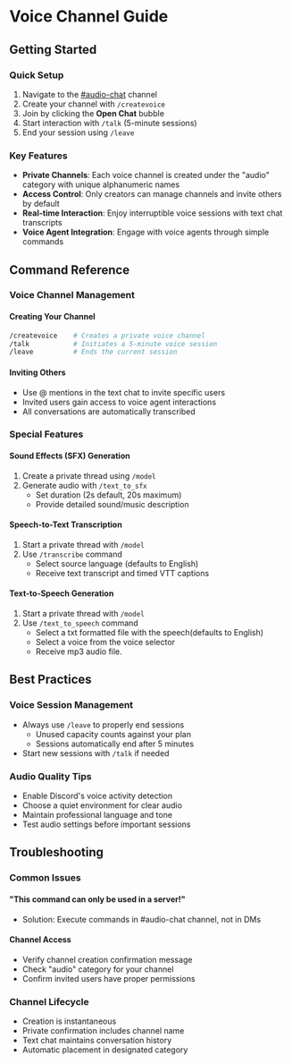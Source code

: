 # Voice Channel Guide

## Getting Started

### Quick Setup
1. Navigate to the [#audio-chat](https://discord.com/channels/1245569640265023572/1316766276051406888) channel
2. Create your channel with `/createvoice`
3. Join by clicking the **Open Chat** bubble
4. Start interaction with `/talk` (5-minute sessions)
5. End your session using `/leave`

### Key Features
* **Private Channels**: Each voice channel is created under the "audio" category with unique alphanumeric names
* **Access Control**: Only creators can manage channels and invite others by default
* **Real-time Interaction**: Enjoy interruptible voice sessions with text chat transcripts
* **Voice Agent Integration**: Engage with voice agents through simple commands

## Command Reference

### Voice Channel Management

#### Creating Your Channel
```bash
/createvoice    # Creates a private voice channel
/talk           # Initiates a 5-minute voice session
/leave          # Ends the current session
```

#### Inviting Others
* Use @ mentions in the text chat to invite specific users
* Invited users gain access to voice agent interactions
* All conversations are automatically transcribed

### Special Features

#### Sound Effects (SFX) Generation
1. Create a private thread using `/model`
2. Generate audio with `/text_to_sfx`
   * Set duration (2s default, 20s maximum)
   * Provide detailed sound/music description

#### Speech-to-Text Transcription
1. Start a private thread with `/model`
2. Use `/transcribe` command
   * Select source language (defaults to English)
   * Receive text transcript and timed VTT captions

#### Text-to-Speech Generation 
1. Start a private thread with `/model`
2. Use `/text_to_speech` command
   * Select a txt formatted file with the speech(defaults to English)
   * Select a voice from the voice selector
   * Receive mp3 audio file.

## Best Practices

### Voice Session Management
* Always use `/leave` to properly end sessions
   * Unused capacity counts against your plan
   * Sessions automatically end after 5 minutes
* Start new sessions with `/talk` if needed

### Audio Quality Tips
* Enable Discord's voice activity detection
* Choose a quiet environment for clear audio
* Maintain professional language and tone
* Test audio settings before important sessions

## Troubleshooting

### Common Issues

#### "This command can only be used in a server!"
* Solution: Execute commands in #audio-chat channel, not in DMs

#### Channel Access
* Verify channel creation confirmation message
* Check "audio" category for your channel
* Confirm invited users have proper permissions

### Channel Lifecycle
* Creation is instantaneous
* Private confirmation includes channel name
* Text chat maintains conversation history
* Automatic placement in designated category

